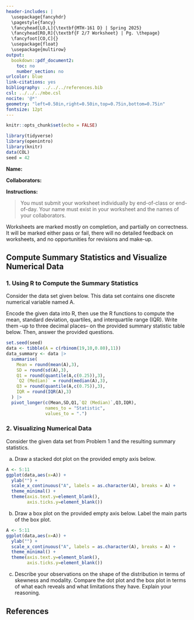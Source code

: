 ---
header-includes: |
  \usepackage{fancyhdr}
  \pagestyle{fancy}
  \fancyhead[LO,L]{\textbf{MTH-161 D} | Spring 2025}
  \fancyhead[RO,R]{\textbf{F 2/7 Worksheet} | Pg. \thepage}
  \fancyfoot[CO,C]{}
  \usepackage{float}
  \usepackage{multirow}
output:
  bookdown::pdf_document2:
    toc: no
    number_section: no
urlcolor: blue
link-citations: yes
bibliography: ../../../references.bib
csl: ../../../mbe.csl
nocite: '@*'
geometry: "left=0.50in,right=0.50in,top=0.75in,bottom=0.75in"
fontsize: 12pt
---

```{r setup, include=FALSE}
knitr::opts_chunk$set(echo = FALSE)
```

```{r echo=FALSE, eval=TRUE,message=FALSE, warning=FALSE}
library(tidyverse)
library(openintro)
library(knitr)
data(COL)
seed = 42
```

**Name:**

**Collaborators:**

\noindent\rule{\textwidth}{1pt}
**Instructions:** 

> You must submit your worksheet individually by end-of-class or end-of-day. Your name must exist in your worksheet and the names of your collaborators.

Worksheets are marked mostly on completion, and partially on correctness. It will be marked either pass or fail, there will no detailed feedback on worksheets, and no opportunities for revisions and make-up.
\noindent\rule{\textwidth}{1pt}

## Compute Summary Statistics and Visualize Numerical Data

### 1. Using R to Compute the Summary Statistics

Consider the data set given below. This data set contains one discrete numerical variable named A. 

Encode the given data into R, then use the R functions to compute the mean, standard deviation, quartiles, and interquartile range (IQR). Write them --up to three decimal places-- on the provided summary statistic table below. Then, answer the provided questions.

\vspace{10px}

```{r echo=FALSE, eval=TRUE}
set.seed(seed)
data <- tibble(A = c(rbinom(19,10,0.80),11))
data_summary <- data |> 
  summarise(
    Mean = round(mean(A),3),
    SD = round(sd(A),3),
    Q1 = round(quantile(A,c(0.25)),3),
    `Q2 (Median)` = round(median(A),3),
    Q3 = round(quantile(A,c(0.75)),3),
    IQR = round(IQR(A),3)
  ) |> 
  pivot_longer(c(Mean,SD,Q1,`Q2 (Median)`,Q3,IQR),
               names_to = "Statistic",
               values_to = ".")
```

\begin{minipage}[t]{0.20\textwidth}
\textbf{Data Table:}
\vspace{10px}

```{r echo=FALSE, eval=TRUE}
kable(data,align="l",format="latex",booktabs = TRUE)
```
\end{minipage}
\begin{minipage}[t]{0.30\textwidth}
\textbf{Summary Statistics:}
\vspace{10px}

\begin{tabular}{|l|llll|}
\hline
\multirow{2}{*}{\textbf{Mean}}                    & \textbf{} & \textbf{} &  &  \\
                                                  &           &           &  &  \\ \hline
\multirow{2}{*}{\textbf{SD}}                      &           &           &  &  \\
                                                  &           &           &  &  \\ \hline
\multirow{2}{*}{\textbf{$\mathbf{Q}_1$}}          &           &           &  &  \\
                                                  &           &           &  &  \\ \hline
\multirow{2}{*}{\textbf{$\mathbf{Q}_2$ (Median)}} &           &           &  &  \\
                                                  &           &           &  &  \\ \hline
\multirow{2}{*}{\textbf{$\mathbf{Q}_3$}}          &           &           &  &  \\
                                                  &           &           &  &  \\ \hline
\multirow{2}{*}{\textbf{IQR}}                     &           &           &  &  \\
                                                  &           &           &  &  \\ \hline
\end{tabular}
\end{minipage}
\begin{minipage}[t]{0.50\textwidth}
\textbf{Questions:}
\vspace{10px}

\begin{itemize}
\item[a.] What R function did you use to compute the mean and standard deviation?
\vspace{30px}
\item[b.] What R function did you use to compute the quartiles?
\vspace{30px}
\item[c.] Which R function should you use to compute the 30th percentile, and what values should you input for its arguments?
\vspace{30px}
\item[d.] What is the 30th percentile of the given data set?
\vspace{30px}
\end{itemize}
\end{minipage}

\vfill

\newpage

### 2. Visualizing Numerical Data

Consider the given data set from Problem 1 and the resulting summary statistics.

a. Draw a stacked dot plot on the provided empty axis below.

```{r echo=FALSE,eval=TRUE,out.width='100%',fig.width=7,fig.height=2, fig.align='center'}
A <- 5:11
ggplot(data,aes(x=A)) + 
  ylab("") + 
  scale_x_continuous("A", labels = as.character(A), breaks = A) + 
  theme_minimal() + 
  theme(axis.text.y=element_blank(), 
        axis.ticks.y=element_blank())
```

b. Draw a box plot on the provided empty axis below. Label the main parts of the box plot.

```{r echo=FALSE,eval=TRUE,out.width='100%',fig.width=7,fig.height=2, fig.align='center'}
A <- 5:11
ggplot(data,aes(x=A)) + 
  ylab("") + 
  scale_x_continuous("A", labels = as.character(A), breaks = A) + 
  theme_minimal() + 
  theme(axis.text.y=element_blank(), 
        axis.ticks.y=element_blank())
```

c. Describe your observations on the shape of the distribution in terms of skewness and modality. Compare the dot plot and the box plot in terms of what each reveals and what limitations they have. Explain your reasoning.
\vfill

## **References**

::: {#refs}
:::
